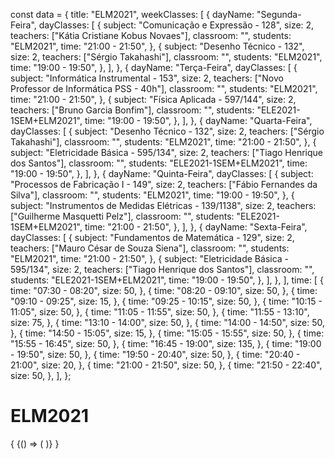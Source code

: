 const data = {
  title: "ELM2021",
  weekClasses: [
    {
      dayName: "Segunda-Feira",
      dayClasses: [
        {
          subject: "Comunicação e Expressão - 128",
          size: 2,
          teachers: ["Kátia Cristiane Kobus Novaes"],
          classroom: "",
          students: "ELM2021",
          time: "21:00 - 21:50",
        },
        {
          subject: "Desenho Técnico - 132",
          size: 2,
          teachers: ["Sérgio Takahashi"],
          classroom: "",
          students: "ELM2021",
          time: "19:00 - 19:50",
        },
      ],
    },
    {
      dayName: "Terça-Feira",
      dayClasses: [
        {
          subject: "Informática Instrumental - 153",
          size: 2,
          teachers: ["Novo Professor de Informática PSS - 40h"],
          classroom: "",
          students: "ELM2021",
          time: "21:00 - 21:50",
        },
        {
          subject: "Física Aplicada - 597/144",
          size: 2,
          teachers: ["Bruno Garcia Bonfim"],
          classroom: "",
          students: "ELE2021-1SEM+ELM2021",
          time: "19:00 - 19:50",
        },
      ],
    },
    {
      dayName: "Quarta-Feira",
      dayClasses: [
        {
          subject: "Desenho Técnico - 132",
          size: 2,
          teachers: ["Sérgio Takahashi"],
          classroom: "",
          students: "ELM2021",
          time: "21:00 - 21:50",
        },
        {
          subject: "Eletricidade Básica - 595/134",
          size: 2,
          teachers: ["Tiago Henrique dos Santos"],
          classroom: "",
          students: "ELE2021-1SEM+ELM2021",
          time: "19:00 - 19:50",
        },
      ],
    },
    {
      dayName: "Quinta-Feira",
      dayClasses: [
        {
          subject: "Processos de Fabricação I - 149",
          size: 2,
          teachers: ["Fábio Fernandes da Silva"],
          classroom: "",
          students: "ELM2021",
          time: "19:00 - 19:50",
        },
        {
          subject: "Instrumentos de Medidas Elétricas - 139/1138",
          size: 2,
          teachers: ["Guilherme Masquetti Pelz"],
          classroom: "",
          students: "ELE2021-1SEM+ELM2021",
          time: "21:00 - 21:50",
        },
      ],
    },
    {
      dayName: "Sexta-Feira",
      dayClasses: [
        {
          subject: "Fundamentos de Matemática - 129",
          size: 2,
          teachers: ["Mauro César de Souza Siena"],
          classroom: "",
          students: "ELM2021",
          time: "21:00 - 21:50",
        },
        {
          subject: "Eletricidade Básica - 595/134",
          size: 2,
          teachers: ["Tiago Henrique dos Santos"],
          classroom: "",
          students: "ELE2021-1SEM+ELM2021",
          time: "19:00 - 19:50",
        },
      ],
    },
  ],
  time: [
    {
      time: "07:30 - 08:20",
      size: 50,
    },
    {
      time: "08:20 - 09:10",
      size: 50,
    },
    {
      time: "09:10 - 09:25",
      size: 15,
    },
    {
      time: "09:25 - 10:15",
      size: 50,
    },
    {
      time: "10:15 - 11:05",
      size: 50,
    },
    {
      time: "11:05 - 11:55",
      size: 50,
    },
    {
      time: "11:55 - 13:10",
      size: 75,
    },
    {
      time: "13:10 - 14:00",
      size: 50,
    },
    {
      time: "14:00 - 14:50",
      size: 50,
    },
    {
      time: "14:50 - 15:05",
      size: 15,
    },
    {
      time: "15:05 - 15:55",
      size: 50,
    },
    {
      time: "15:55 - 16:45",
      size: 50,
    },
    {
      time: "16:45 - 19:00",
      size: 135,
    },
    {
      time: "19:00 - 19:50",
      size: 50,
    },
    {
      time: "19:50 - 20:40",
      size: 50,
    },
    {
      time: "20:40 - 21:00",
      size: 20,
    },
    {
      time: "21:00 - 21:50",
      size: 50,
    },
    {
      time: "21:50 - 22:40",
      size: 50,
    },
  ],
};

# ELM2021

<div>
  {
    <BrowserOnly>
      {() => (
        <Grid
          title={data.title}
          weekClasses={data.weekClasses}
          time={data.time}
        />
      )}
    </BrowserOnly>
  }
</div>
